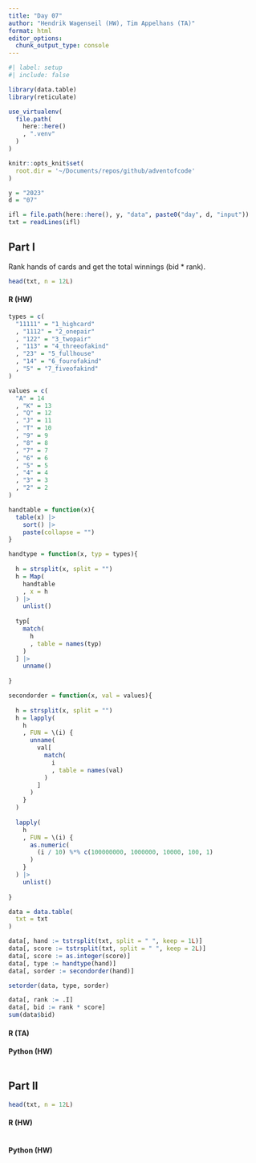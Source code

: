 ```yaml
---
title: "Day 07"
author: "Hendrik Wagenseil (HW), Tim Appelhans (TA)"
format: html
editor_options: 
  chunk_output_type: console
---
```


```r
#| label: setup
#| include: false

library(data.table)
library(reticulate)

use_virtualenv(
  file.path(
    here::here()
    , ".venv"
  )
)

knitr::opts_knit$set(
  root.dir = '~/Documents/repos/github/adventofcode'
)

y = "2023"
d = "07"

ifl = file.path(here::here(), y, "data", paste0("day", d, "input"))
txt = readLines(ifl)
```


::: {.panel-tabset}

## Part I

Rank hands of cards and get the total winnings (bid * rank). 

```r
head(txt, n = 12L)
```

::: {.panel-tabset}

#### R (HW)

```r

types = c(
  "11111" = "1_highcard"
  , "1112" = "2_onepair"
  , "122" = "3_twopair"
  , "113" = "4_threeofakind"
  , "23" = "5_fullhouse"
  , "14" = "6_fourofakind"
  , "5" = "7_fiveofakind"
)

values = c(
  "A" = 14
  , "K" = 13
  , "Q" = 12
  , "J" = 11
  , "T" = 10
  , "9" = 9
  , "8" = 8
  , "7" = 7
  , "6" = 6
  , "5" = 5
  , "4" = 4
  , "3" = 3
  , "2" = 2
)

handtable = function(x){
  table(x) |> 
    sort() |> 
    paste(collapse = "")
}

handtype = function(x, typ = types){
  
  h = strsplit(x, split = "")
  h = Map(
    handtable
    , x = h
  ) |> 
    unlist()
  
  typ[
    match(
      h
      , table = names(typ)
    )
  ] |> 
    unname()
  
}

secondorder = function(x, val = values){
  
  h = strsplit(x, split = "")
  h = lapply(
    h
    , FUN = \(i) {
      unname(
        val[
          match(
            i
            , table = names(val)
          )
        ]
      )
    }
  )
  
  lapply(
    h
    , FUN = \(i) {
      as.numeric(
        (i / 10) %*% c(100000000, 1000000, 10000, 100, 1)
      )
    }
  ) |> 
    unlist()
  
}

data = data.table(
  txt = txt
)

data[, hand := tstrsplit(txt, split = " ", keep = 1L)]
data[, score := tstrsplit(txt, split = " ", keep = 2L)]
data[, score := as.integer(score)]
data[, type := handtype(hand)]
data[, sorder := secondorder(hand)]

setorder(data, type, sorder)

data[, rank := .I]
data[, bid := rank * score]
sum(data$bid)
```

#### R (TA)

#### Python (HW)

```python
```

:::


## Part II


```r
head(txt, n = 12L)
```

::: {.panel-tabset}

#### R (HW)

```r
```

#### Python (HW)

```python
```

:::

:::
